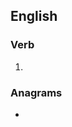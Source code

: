 ==English==

===Verb===
{{head|en|present participle}}

# {{present participle of|destine|lang=en|nocat=1}}

===Anagrams===
* {{l|en|indigents}}